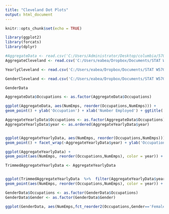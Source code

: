 ```yaml
---
title: "Cleveland Dot Plots"
output: html_document
---
```


```r
knitr::opts_chunk$set(echo = TRUE)
```

```r
library(ggplot2)
library(forcats)
library(dplyr)

#AggregateData <- read.csv('C:/Users/Administrator/Desktop/columbia/5702/STAT5702_NYC_Employment_Analysis/DataPreprocessing/Data/Preprocess_ClevelandDotPlot/AggregateClevelandDotPlotData.csv') #TracyPath
AggregateCleveland <- read.csv('C:/Users/eabea/Dropbox/Documents/STAT W5702/Project/STAT5702_NYC_Employment_Analysis/DataPreprocessing/Data/Preprocess_ClevelandDotPlot/AggregateClevelandDotPlotData.csv') #EugenioPath

YearlyCleveland <- read.csv('C:/Users/eabea/Dropbox/Documents/STAT W5702/Project/STAT5702_NYC_Employment_Analysis/DataPreprocessing/Data/Preprocess_ClevelandDotPlot/YearlyAggregateClevelandDotPlotData.csv')

GenderCleveland <- read.csv('C:/Users/eabea/Dropbox/Documents/STAT W5702/Project/STAT5702_NYC_Employment_Analysis/DataPreprocessing/Data/Preprocess_ClevelandDotPlot/GenderClevelandDotPlotData.csv')

GenderData
```

```r
AggregateData$Occupations <- as.factor(AggregateData$Occupations)

ggplot(AggregateData, aes(NumEmps, reorder(Occupations,NumEmps))) +
geom_point() + ylab('Occupation') + xlab('Number Employed') + ggtitle('Number Employed by Occupation NYC')
```

```r
AggregateYearlyData$Occupations <- as.factor(AggregateData$Occupations)
AggregateYearlyData$year <- as.ordered(AggregateYearlyData$year)


ggplot(AggregateYearlyData, aes(NumEmps, reorder(Occupations,NumEmps))) +
geom_point() + facet_wrap(~AggregateYearlyData$year) + ylab('Occupation') + xlab('Number Employed') + ggtitle('Number Employed by Occupation NYC')

ggplot(AggregateYearlyData) +
geom_point(aes(NumEmps, reorder(Occupations,NumEmps), color = year)) + ylab('Occupation') + xlab('Number Employed') + ggtitle('Number Employed by Occupation NYC') 

TrimmedAggregateYearlyData <- AggregateYearlyData 


ggplot(TrimmedAggregateYearlyData  %>%  filter(AggregateYearlyData$year == 2010 | AggregateYearlyData$year == 2015 | AggregateYearlyData$year == 2019)) +
geom_point(aes(NumEmps, reorder(Occupations,NumEmps), color = year)) + ylab('Occupation') + xlab('Number Employed') + ggtitle('Number Employed by Occupation NYC') 
```


```r
GenderData$Occupations <- as.factor(GenderData$Occupations)
GenderData$Gender <- as.factor(GenderData$Gender)

ggplot(GenderData, aes(NumEmps,fct_reorder2(Occupations,Gender=='Female',NumEmps, .desc=FALSE),color = Gender)) + geom_point()
```